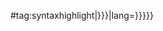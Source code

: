 {{{{{|safesubst:}}}#tag:syntaxhighlight|{{{code|{{{1}}}}}}|lang={{{lang|{{{2|text}}}}}}}}<noinclude>
{{documentation}}
</noinclude>